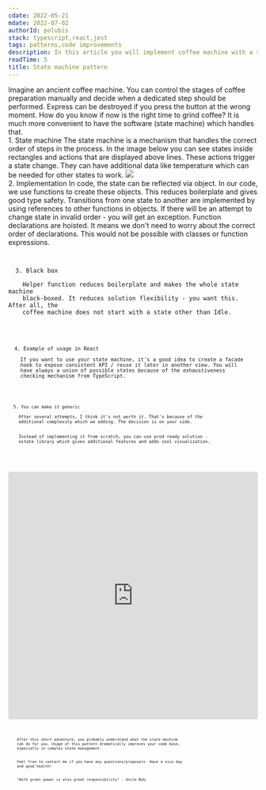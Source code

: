 ```yaml
---
cdate: 2022-05-21
mdate: 2022-07-02
authorId: polubis
stack: typescript,react,jest
tags: patterns,code improvements
description: In this article you will implement coffee machine with a state machine pattern.
readTime: 5
title: State machine pattern
---
```


<Prelude>
  <M>
    Imagine an ancient coffee machine. You can control the stages of coffee
    preparation manually and decide when a dedicated step should be performed.
  </M>
  <M>
    Express can be destroyed if you press the button at the wrong moment. How do
    you know if now is the right time to grind coffee? It is much more
    convenient to have the software (state machine) which handles that.
  </M>
</Prelude>

<Section>
  <XL>1. State machine</XL>
  <M>
    The state machine is a mechanism that handles the correct order of steps in
    the process.
  </M>
  <M>
    In the image below you can see states inside rectangles and actions that are
    displayed above lines. These actions trigger a state change. They can have
    additional data like temperature which can be needed for other states to
    work.
  </M>
  <Img
    src="https://raw.githubusercontent.com/polubis/WebBlog/State-machine-pattern/src/articles/patterns/state-machine-pattern/SM.png"
    description="Coffee machine as a state machine"
  />
</Section>

<Section>
  <XL>2. Implementation</XL>
  <M>
    In code, the state can be reflected via object. In our code, we use
    functions to create these objects. This reduces boilerplate and gives good
    type safety.
  </M>
  <M>
    Transitions from one state to another are implemented by using references to
    other functions in objects. If there will be an attempt to change state in
    invalid order - you will get an exception.
  </M>
  <Hint hasBg>
    Function declarations are hoisted. It means we don't need to worry about the
    correct order of declarations. This would not be possible with classes or
    function expressions.
  </Hint>
  <Code
    src="https://raw.githubusercontent.com/polubis/state-machine-pattern/main/src/snippets/coffee-express-state-machine-functional.ts"
    description="Function declarations are cool"
  />
</Section>

<Section>
  <XL>3. Black box</XL>
  <M>
    Helper function reduces boilerplate and makes the whole state machine
    black-boxed. It reduces solution flexibility - you want this. After all, the
    coffee machine does not start with a state other than Idle.
  </M>
  <Code
    description="Boxed stuff"
    src="https://raw.githubusercontent.com/polubis/state-machine-pattern/main/src/snippets/reducing-boilerplate.ts"
  />
</Section>

<Section>
  <XL>4. Example of usage in React</XL>
  <M>
    If you want to use your state machine, it's a good idea to create a facade
    hook to expose consistent API / reuse it later in another view. You will
    have always a union of possible states because of the exhaustiveness
    checking mechanism from TypeScript.
  </M>
  <Code
    description="We are reactive"
    src="https://raw.githubusercontent.com/polubis/state-machine-pattern/main/src/snippets/use-with-react.tsx"
  />
</Section>

<Section>
  <XL>5. You can make it generic</XL>
  <M>
    After several attempts, I think it's not worth it. That's because of the
    additional complexity which we adding. The decision is on your side.
  </M>
  <Hint hasBg>
    Instead of implementing it from scratch, you can use prod ready solution -
    xstate library which gives additional features and adds cool visualization.
  </Hint>
  <Code
    description="TypeScript code from libs can destroy your brain"
    src="https://raw.githubusercontent.com/polubis/state-machine-pattern/main/src/final/generic-state-machine.ts"
  />
</Section>

<Example>
  <iframe
    src="https://codesandbox.io/embed/state-machine-pattern-ylecvm?fontsize=14&hidenavigation=1&theme=dark"
    style="width:100%; height:500px; border:0; border-radius: 4px; overflow:hidden;"
    title="State machine pattern"
    allow="accelerometer; ambient-light-sensor; camera; encrypted-media; geolocation; gyroscope; hid; microphone; midi; payment; usb; vr; xr-spatial-tracking"
    sandbox="allow-forms allow-modals allow-popups allow-presentation allow-same-origin allow-scripts"
  ></iframe>
</Example>

<Summary>
  <M>
    After this short adventure, you probably understand what the state machine
    can do for you. Usage of this pattern dramatically improves your code base,
    especially in complex state management.
  </M>
  <M>
    Feel free to contact me if you have any questions/proposals. Have a nice day
    and good health!
  </M>
  <Hint hasBg>
    "With great power is also great responsibility" - Uncle Bob.
  </Hint>
</Summary>
